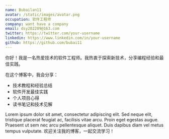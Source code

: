 ```yaml
---
name: Bubailan11
avatar: /static/images/avatar.png
occupation: 软件工程师
company: want have a company
email: dsy202209@163.com
twitter: https://twitter.com/your-username
linkedin: https://www.linkedin.com/in/your-username
github: https://github.com/bubai11
---
```


你好！我是一名热爱技术的软件工程师。我热衷于探索新技术，分享编程经验和最佳实践。

在这个博客中，我会分享：

- 技术教程和经验总结
- 软件开发最佳实践
- 个人项目心得
- 读书笔记和技术见解

Lorem ipsum dolor sit amet, consectetur adipiscing elit. Sed neque elit, tristique placerat feugiat ac, facilisis vitae arcu. Proin eget egestas augue. Praesent ut sem nec arcu pellentesque aliquet. Duis dapibus diam vel metus tempus vulputate.
欢迎关注我的博客，一起交流学习！
